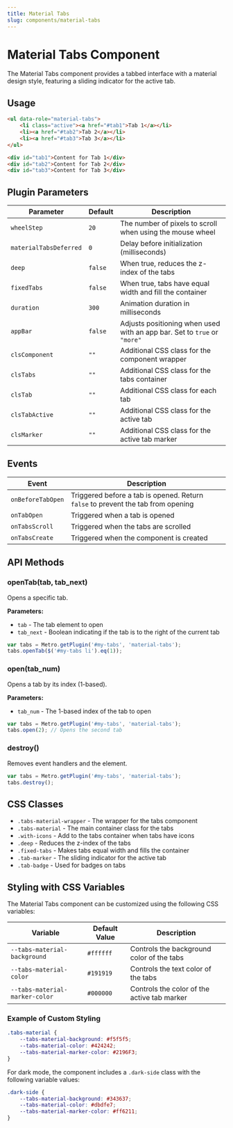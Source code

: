 ```yaml
---
title: Material Tabs
slug: components/material-tabs
---
```


# Material Tabs Component

The Material Tabs component provides a tabbed interface with a material design style, featuring a sliding indicator for the active tab.

## Usage

```html
<ul data-role="material-tabs">
    <li class="active"><a href="#tab1">Tab 1</a></li>
    <li><a href="#tab2">Tab 2</a></li>
    <li><a href="#tab3">Tab 3</a></li>
</ul>

<div id="tab1">Content for Tab 1</div>
<div id="tab2">Content for Tab 2</div>
<div id="tab3">Content for Tab 3</div>
```

## Plugin Parameters

| Parameter | Default | Description |
|-----------|---------|-------------|
| `wheelStep` | `20` | The number of pixels to scroll when using the mouse wheel |
| `materialTabsDeferred` | `0` | Delay before initialization (milliseconds) |
| `deep` | `false` | When true, reduces the z-index of the tabs |
| `fixedTabs` | `false` | When true, tabs have equal width and fill the container |
| `duration` | `300` | Animation duration in milliseconds |
| `appBar` | `false` | Adjusts positioning when used with an app bar. Set to `true` or `"more"` |
| `clsComponent` | `""` | Additional CSS class for the component wrapper |
| `clsTabs` | `""` | Additional CSS class for the tabs container |
| `clsTab` | `""` | Additional CSS class for each tab |
| `clsTabActive` | `""` | Additional CSS class for the active tab |
| `clsMarker` | `""` | Additional CSS class for the active tab marker |

## Events

| Event | Description |
|-------|-------------|
| `onBeforeTabOpen` | Triggered before a tab is opened. Return `false` to prevent the tab from opening |
| `onTabOpen` | Triggered when a tab is opened |
| `onTabsScroll` | Triggered when the tabs are scrolled |
| `onTabsCreate` | Triggered when the component is created |

## API Methods

### openTab(tab, tab_next)
Opens a specific tab.

**Parameters:**
- `tab` - The tab element to open
- `tab_next` - Boolean indicating if the tab is to the right of the current tab

```javascript
var tabs = Metro.getPlugin('#my-tabs', 'material-tabs');
tabs.openTab($('#my-tabs li').eq(1));
```

### open(tab_num)
Opens a tab by its index (1-based).

**Parameters:**
- `tab_num` - The 1-based index of the tab to open

```javascript
var tabs = Metro.getPlugin('#my-tabs', 'material-tabs');
tabs.open(2); // Opens the second tab
```

### destroy()
Removes event handlers and the element.

```javascript
var tabs = Metro.getPlugin('#my-tabs', 'material-tabs');
tabs.destroy();
```

## CSS Classes

- `.tabs-material-wrapper` - The wrapper for the tabs component
- `.tabs-material` - The main container class for the tabs
- `.with-icons` - Add to the tabs container when tabs have icons
- `.deep` - Reduces the z-index of the tabs
- `.fixed-tabs` - Makes tabs equal width and fills the container
- `.tab-marker` - The sliding indicator for the active tab
- `.tab-badge` - Used for badges on tabs

## Styling with CSS Variables

The Material Tabs component can be customized using the following CSS variables:

| Variable | Default Value | Description |
|----------|---------------|-------------|
| `--tabs-material-background` | `#ffffff` | Controls the background color of the tabs |
| `--tabs-material-color` | `#191919` | Controls the text color of the tabs |
| `--tabs-material-marker-color` | `#000000` | Controls the color of the active tab marker |

### Example of Custom Styling

```css
.tabs-material {
    --tabs-material-background: #f5f5f5;
    --tabs-material-color: #424242;
    --tabs-material-marker-color: #2196F3;
}
```

For dark mode, the component includes a `.dark-side` class with the following variable values:

```css
.dark-side {
    --tabs-material-background: #343637;
    --tabs-material-color: #dbdfe7;
    --tabs-material-marker-color: #ff6211;
}
```